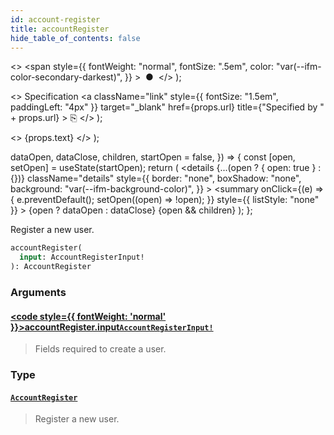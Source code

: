 ```yaml
---
id: account-register
title: accountRegister
hide_table_of_contents: false
---
```


  <>
    <span
      style={{
        fontWeight: "normal",
        fontSize: ".5em",
        color: "var(--ifm-color-secondary-darkest)",
      }}
    >
      &nbsp;●&nbsp;
    </span>
  </>
);

  <>
    Specification
    <a
      className="link"
      style={{ fontSize: "1.5em", paddingLeft: "4px" }}
      target="\_blank"
      href={props.url}
      title={"Specified by " + props.url}
    >
      ⎘
    </a>
  </>
);

  <>
    <span className={props.class}>{props.text}</span>
  </>
);


  dataOpen,
  dataClose,
  children,
  startOpen = false,
}) => {
  const [open, setOpen] = useState(startOpen);
  return (
    <details
      {...(open ? { open: true } : {})}
      className="details"
      style={{
        border: "none",
        boxShadow: "none",
        background: "var(--ifm-background-color)",
      }}
    >
      <summary
        onClick={(e) => {
          e.preventDefault();
          setOpen((open) => !open);
        }}
        style={{ listStyle: "none" }}
      >
        {open ? dataOpen : dataClose}
      </summary>
      {open && children}
    </details>
  );
};

Register a new user.

```graphql
accountRegister(
  input: AccountRegisterInput!
): AccountRegister
```

### Arguments

#### [<code style={{ fontWeight: 'normal' }}>accountRegister.<b>input</b></code>](#)<Bullet />[`AccountRegisterInput!`](../../../api-reference/users/inputs/account-register-input) <Badge class="badge badge--secondary" text="non-null"/> <Badge class="badge badge--secondary" text="input"/>

> Fields required to create a user.

### Type

#### [`AccountRegister`](../../../api-reference/users/objects/account-register) <Badge class="badge badge--secondary" text="object"/>

> Register a new user.
